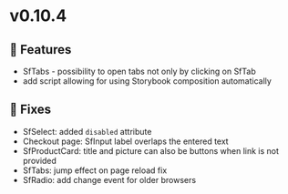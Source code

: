
<Meta title="Releases/v0.10.4 - Latest/Change log" />

# v0.10.4

## 🚀 Features


- SfTabs - possibility to open tabs not only by clicking on SfTab
- add script allowing for using Storybook composition automatically

## 🐛 Fixes


- SfSelect: added `disabled` attribute
- Checkout page: SfInput label overlaps the entered text
- SfProductCard: title and picture can also be buttons when link is not provided
- SfTabs: jump effect on page reload fix
- SfRadio: add change event for older browsers 
